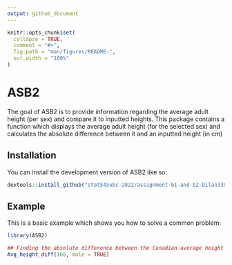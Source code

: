 ```yaml
---
output: github_document
---
```


<!-- README.md is generated from README.Rmd. Please edit that file -->

```r
knitr::opts_chunk$set(
  collapse = TRUE,
  comment = "#>",
  fig.path = "man/figures/README-",
  out.width = "100%"
)
```

# ASB2

<!-- badges: start -->
<!-- badges: end -->

The goal of ASB2 is to provide information regarding the average adult height (per sex) and compare it to inputted heights. This package contains a function which displays the average adult height (for the selected sex) and calculates the absolute difference between it and an inputted height (in cm)

## Installation

You can install the development version of ASB2 like so:

``` r
devtools::install_github("stat545ubc-2022/assignment-b1-and-b2-Dilan330")
```

## Example

This is a basic example which shows you how to solve a common problem:

```r
library(ASB2)

## Finding the absolute difference between the Canadian average height for a male and an inputted height (160 cm)
Avg_height_diff(160, male = TRUE)
```
